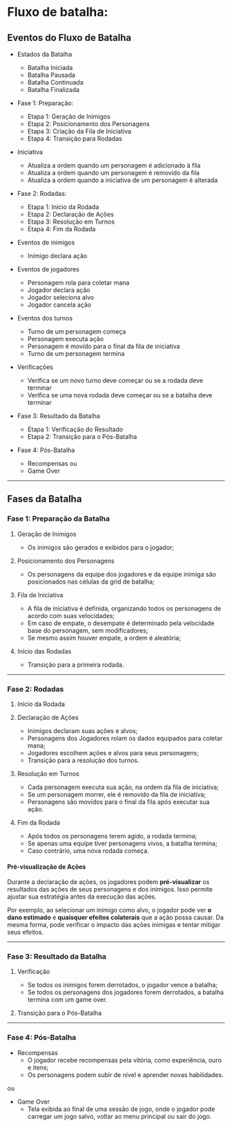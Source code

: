 
# Fluxo de batalha:

## Eventos do Fluxo de Batalha

- Estados da Batalha

  - Batalha Iniciada
  - Batalha Pausada
  - Batalha Continuada
  - Batalha Finalizada

- Fase 1: Preparação:

  - Etapa 1: Geração de Inimigos
  - Etapa 2: Posicionamento dos Personagens
  - Etapa 3: Criação da Fila de Iniciativa
  - Etapa 4: Transição para Rodadas

- Iniciativa

  - Atualiza a ordem quando um personagem é adicionado à fila
  - Atualiza a ordem quando um personagem é removido da fila
  - Atualiza a ordem quando a iniciativa de um personagem é alterada

- Fase 2: Rodadas:

  - Etapa 1: Início da Rodada
  - Etapa 2: Declaração de Ações
  - Etapa 3: Resolução em Turnos
  - Etapa 4: Fim da Rodada

- Eventos de inimigos

  - Inimigo declara ação

- Eventos de jogadores

  - Personagem rola para coletar mana
  - Jogador declara ação
  - Jogador seleciona alvo
  - Jogador cancela ação

- Eventos dos turnos
    - Turno de um personagem começa
    - Personagem executa ação
    - Personagem é movido para o final da fila de iniciativa
    - Turno de um personagem termina

- Verificações
    - Verifica se um novo turno deve começar ou se a rodada deve terminar
    - Verifica se uma nova rodada deve começar ou se a batalha deve terminar

- Fase 3: Resultado da Batalha

  - Etapa 1: Verificação do Resultado
  - Etapa 2: Transição para o Pós-Batalha

- Fase 4: Pós-Batalha
  - Recompensas
    ou
  - Game Over

---

## Fases da Batalha

### Fase 1: Preparação da Batalha

1. Geração de Inimigos

   - Os inimigos são gerados e exibidos para o jogador;

2. Posicionamento dos Personagens

   - Os personagens da equipe dos jogadores e da equipe inimiga são posicionados nas células da grid de batalha;

3. Fila de Iniciativa

   - A fila de iniciativa é definida, organizando todos os personagens de acordo com suas velocidades;
   - Em caso de empate, o desempate é determinado pela velocidade base do personagem, sem modificadores;
   - Se mesmo assim houver empate, a ordem é aleatória;

4. Início das Rodadas
   - Transição para a primeira rodada.

---

### Fase 2: Rodadas

1. Início da Rodada

2. Declaração de Ações

   - Inimigos declaram suas ações e alvos;
   - Personagens dos Jogadores rolam os dados equipados para coletar mana;
   - Jogadores escolhem ações e alvos para seus personagens;
   - Transição para a resolução dos turnos.

3. Resolução em Turnos

   - Cada personagem executa sua ação, na ordem da fila de iniciativa;
   - Se um personagem morrer, ele é removido da fila de iniciativa;
   - Personagens são movidos para o final da fila após executar sua ação.

4. Fim da Rodada
   - Após todos os personagens terem agido, a rodada termina;
   - Se apenas uma equipe tiver personagens vivos, a batalha termina;
   - Caso contrário, uma nova rodada começa.

#### Pré-visualização de Ações

Durante a declaração de ações, os jogadores podem **pré-visualizar** os resultados das ações de seus personagens e dos inimigos. Isso permite ajustar sua estratégia antes da execução das ações.

Por exemplo, ao selecionar um inimigo como alvo, o jogador pode ver **o dano estimado** e **quaisquer efeitos colaterais** que a ação possa causar. Da mesma forma, pode verificar o impacto das ações inimigas e tentar mitigar seus efeitos.

---

### Fase 3: Resultado da Batalha

1. Verificação

   - Se todos os inimigos forem derrotados, o jogador vence a batalha;
   - Se todos os personagens dos jogadores forem derrotados, a batalha termina com um game over.

2. Transição para o Pós-Batalha

---

### Fase 4: Pós-Batalha

- Recompensas
  - O jogador recebe recompensas pela vitória, como experiência, ouro e itens;
  - Os personagens podem subir de nível e aprender novas habilidades.

ou

- Game Over
  - Tela exibida ao final de uma sessão de jogo, onde o jogador pode carregar um jogo salvo, voltar ao menu principal ou sair do jogo.
